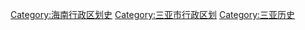 [[Category:海南行政区划史|Category:海南行政区划史]]
[[Category:三亚市行政区划|Category:三亚市行政区划]]
[[Category:三亚历史|Category:三亚历史]]